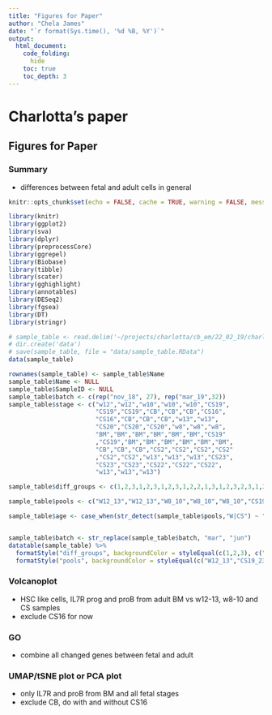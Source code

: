 ```yaml
---
title: "Figures for Paper"
author: "Chela James"
date: "`r format(Sys.time(), '%d %B, %Y')`"
output:
  html_document:
    code_folding:
      hide
    toc: true
    toc_depth: 3
---
```


# Charlotta's paper
## Figures for Paper
### Summary

 - differences between fetal and adult cells in general
 


```r
knitr::opts_chunk$set(echo = FALSE, cache = TRUE, warning = FALSE, message = FALSE)
```

```r
library(knitr)
library(ggplot2)
library(sva)
library(dplyr)
library(preprocessCore)
library(ggrepel)
library(Biobase)
library(tibble)
library(scater)
library(gghighlight)
library(annotables)
library(DESeq2)
library(fgsea)
library(DT)
library(stringr)
```
 


```r
# sample_table <- read.delim('~/projects/charlotta/cb_em/22_02_19/charlotta/human_primary_sample_22_03_19/charlotta_simplified_table.tsv', stringsAsFactors = FALSE)
# dir.create('data')
# save(sample_table, file = "data/sample_table.RData")
data(sample_table)

rownames(sample_table) <- sample_table$Name
sample_table$Name <- NULL
sample_table$SampleID <- NULL
sample_table$batch <- c(rep("nov_18", 27), rep("mar_19",32))
sample_table$stage <- c("w12","w12","w10","w10","w10","CS19",
                        "CS19","CS19","CB","CB","CB","CS16",
                        "CS16","CB","CB","CB","w13","w13",
                        "CS20","CS20","CS20","w8","w8","w8",
                        "BM","BM","BM","BM","BM","BM","CS19"
                        ,"CS19","BM","BM","BM","BM","BM","BM",
                        "CB","CB","CB","CS2","CS2","CS2","CS2"
                        ,"CS2","CS2","w13","w13","w13","CS23",
                        "CS23","CS23","CS22","CS22","CS22",
                        "w13","w13","w13")

sample_table$diff_groups <- c(1,2,3,1,2,3,1,2,3,1,2,2,1,3,1,2,3,2,3,1,2,3,2,1,1,2,3,3,2,1,2,1,3,2,1,3,2,1,3,2,1,3,2,1,3,2,1,3,2,1,3,2,1,3,2,1,3,2,1)

sample_table$pools <- c("W12_13","W12_13","W8_10","W8_10","W8_10","CS19_23","CS19_23","CS19_23","CB","CB","CB","CS16","CS16","CB","CB","CB","W12_13","W12_13","CS19_23","CS19_23","CS19_23","W8_10","W8_10","W8_10","BM","BM","BM","BM","BM","BM","CS19_23","CS19_23","BM","BM","BM","BM","BM","BM","CB","CB","CB","CS19_23","CS19_23","CS19_23","CS19_23","CS19_23","CS19_23","W12_13","W12_13","W12_13","CS19_23","CS19_23","CS19_23","CS19_23","CS19_23","CS19_23","W12_13","W12_13","W12_13")

sample_table$age <- case_when(str_detect(sample_table$pools,"W|CS") ~ "fetal", TRUE ~ "adult"  )


sample_table$batch <- str_replace(sample_table$batch, "mar", "jun")
datatable(sample_table) %>% 
  formatStyle("diff_groups", backgroundColor = styleEqual(c(1,2,3), c("#EAD3BF","#AA9486", "#B6854D"))) %>%
  formatStyle("pools", backgroundColor = styleEqual(c("W12_13","CS19_23","CB","W8_10","BM","CS16"), c("#9986A5","#79402E", "#CCBA72","#F3DF6C","#D9D0D3","#8D8680")))

```

### Volcanoplot 
 - HSC like cells, IL7R prog and proB from adult BM vs w12-13, w8-10 and CS samples 
 - exclude CS16 for now

### GO 
- combine all changed genes between fetal and adult

### UMAP/tSNE plot or PCA plot

- only IL7R and proB from BM and all fetal stages 
- exclude CB, do with and without CS16


